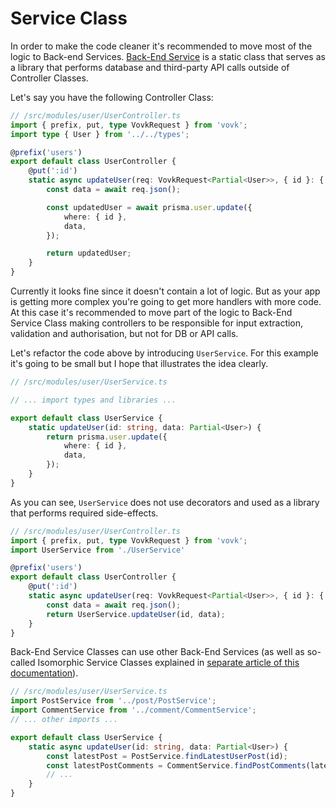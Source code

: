# Service Class

In order to make the code cleaner it's recommended to move most of the logic to Back-end Services. [Back-End Service](./project-structure) is a static class that serves as a library that performs database and third-party API calls outside of Controller Classes.

Let's say you have the following Controller Class:

```ts
// /src/modules/user/UserController.ts
import { prefix, put, type VovkRequest } from 'vovk';
import type { User } from '../../types';

@prefix('users')
export default class UserController {
    @put(':id') 
    static async updateUser(req: VovkRequest<Partial<User>>, { id }: { id: string }) {
        const data = await req.json();

        const updatedUser = await prisma.user.update({
            where: { id },
            data,
        });

        return updatedUser;
    }
}
```

Currently it looks fine since it doesn't contain a lot of logic. But as your app is getting more complex you're going to get more handlers with more code. At this case it's recommended to move part of the logic to Back-End Service Class making controllers to be responsible for input extraction, validation and authorisation, but not for DB or API calls.

Let's refactor the code above by introducing `UserService`. For this example it's going to be small but I hope that illustrates the idea clearly.

```ts
// /src/modules/user/UserService.ts

// ... import types and libraries ...

export default class UserService {
    static updateUser(id: string, data: Partial<User>) {
        return prisma.user.update({
            where: { id },
            data,
        });
    }
}
```

As you can see, `UserService` does not use decorators and used as a library that performs required side-effects.

```ts
// /src/modules/user/UserController.ts
import { prefix, put, type VovkRequest } from 'vovk';
import UserService from './UserService'

@prefix('users')
export default class UserController {
    @put(':id') 
    static async updateUser(req: VovkRequest<Partial<User>>, { id }: { id: string }) {
        const data = await req.json();
        return UserService.updateUser(id, data);
    }
}
```

Back-End Service Classes can use other Back-End Services (as well as so-called Isomorphic Service Classes explained in [separate article of this documentation](./framework)).

```ts
// /src/modules/user/UserService.ts
import PostService from '../post/PostService';
import CommentService from '../comment/CommentService';
// ... other imports ...

export default class UserService {
    static async updateUser(id: string, data: Partial<User>) {
        const latestPost = PostService.findLatestUserPost(id);
        const latestPostComments = CommentService.findPostComments(latestPost.id);
        // ...
    }
}
```
